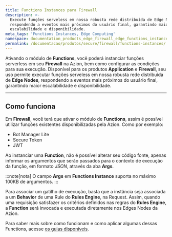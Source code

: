 ```yaml
---
title: Functions Instances para Firewall
description: >-
  Execute funções serveless em nossa robusta rede distribuída de Edge Nodes,
  respondendo a eventos mais próximos do usuário final, garantindo maior
  escalabilidade e disponibilidade.
meta_tags: 'Functions Instances, Edge Computing'
namespace: documentation_products_edge_firewall_edge_functions_instances
permalink: /documentacao/produtos/secure/firewall/functions-instances/
---
```



Ativando o módulo de **Functions**, você poderá instanciar funções serverless em seu **Firewall** na Azion, bem como configurar as condições para sua execução. Disponível para os produtos **Application** e **Firewall**, seu uso permite executar funções serveless em nossa robusta rede distribuída de **Edge Nodes**, respondendo a eventos mais próximos do usuário final, garantindo maior escalabilidade e disponibilidade.

---

## Como funciona

Em **Firewall**, você terá que ativar o módulo de **Functions**, assim é possível utilizar funções existentes disponibilizadas pela Azion. Como por exemplo:

- Bot Manager Lite
- Secure Token
- JWT

Ao instanciar uma **Function**, não é possível alterar seu código fonte, apenas informar os argumentos que serão passados para o contexto de execução da função, em formato *JSON*, através da aba **Args**.

:::note[nota]
O campo **Args** em **Functions Instance** suporta no máximo 100KB de argumentos.
:::

<LinkButton link="/pt-br/documentacao/produtos/guias/secure/instanciar-edge-functions/" label="consulte o guia instanciar edge functions" severity="secondary" />

Para associar um gatilho de execução, basta que a instância seja associada a um **Behavior** de uma Rule do **Rules Engine**, na Request. Assim, quando uma requisição satisfazer os critérios definidos nas regras do **Rules Engine**, a **Function** será invocada e executada diretamente nos Edges Nodes da Azion.

Para saber mais sobre como funcionam e como aplicar algumas dessas Functions, acesse [os guias disponíveis](/pt-br/documentacao/produtos/guias/).

<LinkButton link="/pt-br/documentacao/produtos/guias/secure/trabalhar-com-rules-engine/" label="consulte o guia trabalhar com rules engine" severity="secondary" />
